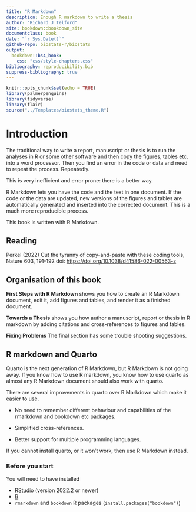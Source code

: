 ```yaml
---
title: "R Markdown"
description: Enough R markdown to write a thesis
author: "Richard J Telford"
site: bookdown::bookdown_site
documentclass: book
date: "`r Sys.Date()`"
github-repo: biostats-r/biostats
output:
  bookdown::bs4_book:
    css: "css/style-chapters.css"
bibliography: reproducibility.bib
suppress-bibliography: true
---
```


```r
knitr::opts_chunk$set(echo = TRUE)
library(palmerpenguins)
library(tidyverse)
library(flair)
source("../Templates/biostats_theme.R")
```

# Introduction

The traditional way to write a report, manuscript or thesis is to run the analyses in R or some other software and then copy the figures, tables etc. into a word processor. Then you find an error in the code or data and need to repeat the process. Repeatedly.

This is very inefficient and error prone: there is a better way.

R Markdown lets you have the code and the text in one document. If the code or the data are updated, new versions of the figures and tables are automatically generated and inserted into the corrected document. This is a much more reproducible process.

This book is written with R Markdown.

::: callout-note
## Reading

Perkel (2022) Cut the tyranny of copy-and-paste with these coding tools, Nature 603, 191-192 doi: <https://doi.org/10.1038/d41586-022-00563-z>
:::

## Organisation of this book

**First Steps with R Markdown** shows you how to create an R Markdown document, edit it, add figures and tables, and render it as a finished document.

**Towards a Thesis** shows you how author a manuscript, report or thesis in R markdown by adding citations and cross-references to figures and tables.

**Fixing Problems** The final section has some trouble shooting suggestions.

::: {.infobox}
## R markdown and Quarto

Quarto is the next generation of R Markdown, but R Markdown is not going away. If you know how to use R markdown, you know how to use quarto as almost any R Markdown document should also work with quarto. 

There are several improvements in quarto over R Markdown which make it easier to use.

- No need to remember different behaviour and capabilities of the  rmarkdown and bookdown etc packages.

- Simplified cross-references.
- Better support for multiple programming languages.

If you cannot install quarto, or it won't work, then use R Markdown instead.
:::

### Before you start {.unnumbered .facta .toc-ignore}

You will need to have installed

-   [RStudio](https://www.rstudio.com/products/rstudio/) (version 2022.2 or newer)
-   [R](https://cran.r-project.org/)
-   `rmarkdown` and `bookdown` R packages (`install.packages("bookdown")`)